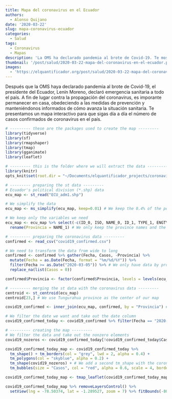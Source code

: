 ```yaml
---
title: Mapa del coronavirus en el Ecuador
authors: 
  - Alonso Quijano
date: '2020-03-22'
slug: mapa-coronavirus-ecuador
categories:
  - Salud
tags:
  - Coronavirus
  - Mapas
description: 'La OMS ha declarado pandemia al brote de Covid-19. Te mostramos un mapa intercactivo del coronavirus en Ecuador para que sigas día a día cómo evoluciona este brote en nuestro país.'
thumbnail: '/post/salud/2020-03-22-mapa-del-coronavirus-en-el-ecuador.png'
images: 
  - 'https://elquantificador.org/post/salud/2020-03-22-mapa-del-coronavirus-en-el-ecuador.png'
---
```


Después que la OMS haya declarado pandemia al brote de Covid-19, el presidente del Ecuador, Lenín Moreno, declaró emergencia sanitaria a todo el país. A fin de lugar contra la propagación del coronavirus, es imporante permanecer en casa, obedeciendo a las medidas de prevención y manteniéndonos informados de cómo avanza la situación sanitaria. Te presentamos un mapa interactivo para que sigas día a día el número de casos confirmados de coronavirus en el país.

```r
# --------- these are the packages used to create the map ---------
library(tidyverse)
library(sf)
library(rmapshaper)
library(tmap)
library(gganimate)
library(leaflet)

# --------- this is the folder where we will extract the data ---------
library(knitr)
opts_knit$set(root.dir = "~/Documents/elquantificador_projects/coronavirus_map")
```

```r
# --------- preparing the st data ---------
# Ecuador's political division (*.shp) data
ecu_map <- st_read("ECU_adm1.shp")
```

```r
# We simplify the data
ecu_map <- ms_simplify(ecu_map, keep=0.01) # We keep the 0.4% of the polygon

# We keep only the variables we need
ecu_map <- ecu_map %>% select(-c(ID_0, ISO, NAME_0, ID_1, TYPE_1, ENGTYPE_1, NL_NAME_1, VARNAME_1)) %>%
  rename(Provincia = NAME_1) # We only keep the province names and the geometry

# --------- preparing the coronavirus data ---------
confirmed <- read_csv("covid19_confirmed.csv")

# We need to transform the data from wide to long
confirmed <- confirmed %>% gather(Fecha, Casos, -Provincia) %>% 
  mutate(Fecha = as.Date(Fecha, format = "%m/%d/%Y")) %>%
  filter(Fecha >= as.Date("2020-03-05")) %>% # We only have data by province from May 5th
  replace_na(list(Casos = 0))

confirmed$Provincia <- factor(confirmed$Provincia, levels = levels(ecu_map$Provincia)) # 

# --------- merging the st data with the coronavirus data ---------
centroid <- st_centroid(ecu_map)
centroid[23,] # We use Tungurahua province as the center of our map 

covid19_confirmed <- inner_join(ecu_map, confirmed, by = "Provincia") # We merge the map data with the coronavirus data

# We filter the date we want and take out the date column
covid19_confirmed_today <- covid19_confirmed %>% filter(Fecha == "2020-03-22") %>% select(-Fecha)

# --------- creating the map ---------
# We filter the data and take out the nonzero elements
covid19_nozeros <- covid19_confirmed_today[!covid19_confirmed_today$Casos == 0,]

covid19_confirmed_today_map <- covid19_confirmed_today %>%
  tm_shape() + tm_borders(col = "grey", lwd = 2, alpha = 0.4) +
  tm_polygons(col = "skyblue", alpha = 0.2) + 
  tm_shape(covid19_nozeros) + # We add a second tm_shape with the coronavirus data
  tm_bubbles(size = "Casos", col = "red", alpha = 0.6, scale = 4, border.lwd = NA)

covid19_confirmed_today_map <- tmap_leaflet(covid19_confirmed_today_map) # We transform the map into a leaflet map
```

<style>
.html-widget {
    margin: auto;
}
</style>

```r
covid19_confirmed_today_map %>% removeLayersControl() %>%
  setView(lng = -78.50374, lat = -1.289527, zoom = 7) %>% fitBounds(-80.0, -4.2, -77.0, 0.8) # We center the map in Tungurahua
```



